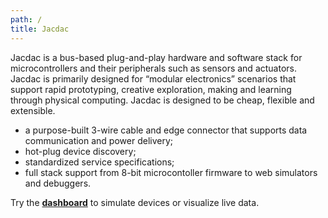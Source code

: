 ```yaml
---
path: /
title: Jacdac
---
```



<Hero />

Jacdac is a bus-based plug-and-play hardware and software stack for microcontrollers and their peripherals such as sensors and actuators. Jacdac is primarily designed for “modular electronics” scenarios that support rapid prototyping, creative exploration, making and learning through physical computing. Jacdac is designed to be cheap, flexible and extensible.

-   a purpose-built 3-wire cable and edge connector that supports data communication and power delivery;
-   hot-plug device discovery;
-   standardized service specifications;
-   full stack support from 8-bit microcontoller firmware to web simulators and debuggers.

Try the **[dashboard](/dashboard/)** to simulate devices or visualize live data.


<Features />
